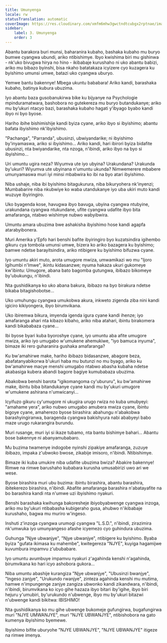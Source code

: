 ```yaml
---
title: Umunyenga
locale: rw
statusTranslation: automatic
coverImage: https://res.cloudinary.com/xmfm6mhw3gwctndtcubgx2rptnae/image/upload/v1741354419/small_cover_la_gran_rebelion_28716e29d2.webp
sidebar:
    label: 3. Umunyenga
    order: 3
---
```

Abantu barakora buri munsi, baharanira kubaho, bashaka kubaho mu buryo bumwe cyangwa ubundi, ariko ntibishimye. Ibyo kwishima biri mu gishinwa - nk'uko bivugwa hirya no hino - ikibabaje kurushaho ni uko abantu babizi, ariko mu bibazo byinshi, bisa nkaho batatakaza icyizere cyo kuzagera ku byishimo umunsi umwe, batazi uko cyangwa uburyo.

Yemwe bantu bakennye! Mbega ukuntu bababara! Ariko kandi, barashaka kubaho, batinya kubura ubuzima.

Iyo abantu baza gusobanukirwa bike ku bijyanye na Psychologie mpinduramatwara, bashobora no gutekereza mu buryo butandukanye; ariko mu by’ukuri ntacyo bazi, barashaka kubaho hagati y’ibyago byabo kandi ibyo ni byo byose.

Hariho ibihe bishimishije kandi byiza cyane, ariko ibyo si ibyishimo; abantu bafata ibyishimo nk'ibyishimo.

"Pachanga", "Parranda", ubusinzi, ubwiyandarike; ni ibyishimo by'inyamaswa, ariko si ibyishimo... Ariko kandi, hari ibirori byiza bidafite ubusinzi, nta bwiyandarike, nta nzoga, n'ibindi, ariko ibyo na byo si ibyishimo...

Uri umuntu ugira neza? Wiyumva ute iyo ubyina? Urakundana? Urakunda by'ukuri? Wiyumva ute ubyinana n'umuntu ukunda? Nimwemerere mbabere umunyamaswa muri iyi minsi mbabwira ko ibi na byo atari ibyishimo.

Niba ushaje, niba ibi byishimo bitagukurura, niba bikuryohera nk'inyenzi; Mumbabarire niba nkubwiye ko waba utandukanye iyo uba ukiri muto kandi wuzuye ibyiringiro.

Uko byagenda kose, havugwa ibyo bavuga, ubyina cyangwa ntubyine, urakundana cyangwa ntukundane, ufite cyangwa udafite ibyo bita amafaranga, ntabwo wishimye nubwo wabyibwira.

Umuntu amara ubuzima bwe ashakisha ibyishimo hose kandi agapfa atarabyibonera.

Muri Amerika y'Epfo hari benshi bafite ibyiringiro byo kuzatsindira igihembo gikuru cya tombola umunsi umwe, bizera ko ariko bazagera ku byishimo; bamwe ndetse barayitsindira, ariko ntibigere ku byishimo bifuzwa cyane.

Iyo umuntu akiri muto, arota umugore mwiza, umwamikazi wo mu "Ijoro Igihumbi n'Imwe", ikintu kidasanzwe; nyuma hakaza ukuri gukomeye kw'ibintu: Umugore, abana bato bagomba gutungwa, ibibazo bikomeye by'ubukungu, n'ibindi.

Nta gushidikanya ko uko abana bakura, ibibazo na byo birakura ndetse bikaba bitagishobotse...

Uko umuhungu cyangwa umukobwa akura, inkweto zigenda ziba nini kandi igiciro kikiyongera, ibyo birumvikana.

Uko ibiremwa bikura, imyenda igenda igura cyane kandi ihenze; iyo amafaranga ahari nta kibazo kibaho, ariko niba atahari, ibintu birakomera kandi bikababaza cyane...

Ibi byose byari kuba byoroshye cyane, iyo umuntu aba afite umugore mwiza, ariko iyo umugabo w'umukene ahemukiwe, "iyo bamuca inyuma", bimaze iki rero guharanira gushaka amafaranga?

Ku bw'amahirwe make, hariho ibibazo bidasanzwe, abagore beza, abafatanyabikorwa b'ukuri haba mu butunzi no mu byago, ariko ku bw'amahirwe macye menshi umugabo ntabwo abasha kubaha ndetse akabasiga kubera abandi bagore bagiye kumubabaza ubuzima.

Abakobwa benshi barota "igikomangoma cy'ubururu", ku bw'amahirwe make, ibintu biba bitandukanye cyane kandi mu by'ukuri umugore w'umukene ashirana n'umwicanyi...

Icyifuzo gikuru cy'umugore ni ukugira urugo rwiza no kuba umubyeyi: "amahame yera", ariko nubwo umugabo amubera mwiza cyane, ibintu bigoye cyane, amaherezo byose birashira: abahungu n'abakobwa barashyingiranwa, baragenda cyangwa bakishyura nabi ababyeyi babo maze urugo rukarangira burundu.

Muri rusange, muri iyi si ikaze tubamo, nta bantu bishimye bahari... Abantu bose bakennye ni abanyamubabaro.

Mu buzima twamenye indogobe nyinshi zipakiye amafaranga, zuzuye ibibazo, impaka z'ubwoko bwose, zikabije imisoro, n'ibindi. Ntibishimye.

Bimaze iki kuba umukire niba udafite ubuzima bwiza? Abakire bakennye! Rimwe na rimwe barushaho kubabara kurusha umusabirizi uwo ari we wese.

Byose birashira muri ubu buzima: ibintu birashira, abantu barashira, ibitekerezo birashira, n'ibindi. Abafite amafaranga barashira n'abatayafite na bo barashira kandi nta n'umwe uzi ibyishimo nyakuri.

Benshi barashaka kwihunga bakoresheje ibiyobyabwenge cyangwa inzoga, ariko mu by'ukuri ntibabasha kubigeraho gusa, ahubwo n'ikibabaje kurushaho, bagwa mu muriro w'ingeso.

Inshuti z'inzoga cyangwa urumogi cyangwa "L.S.D.", n'ibindi, zirazimira nk'umwuka iyo umunyangeso afashe icyemezo cyo guhindura ubuzima.

Guhunga "Njye ubwanjye", "Njye ubwanjye", ntibigere ku byishimo. Byaba byiza "gufata ikimasa ku mahembe", kwitegereza "NJYE", kuyiga hagamijwe kuvumbura impamvu z'ububabare.

Iyo umuntu avumbuye impamvu nyakuri z'agahinda kenshi n'agahinda, birumvikana ko hari icyo ashobora gukora...

Niba umuntu abashije kurangiza "Njye ubwanjye", "Ubusinzi bwanjye", "Ingeso zanjye", "Urukundo rwanjye", zinteza agahinda kenshi mu mutima, hamwe n'impungenge zanjye zangiza ubwonko kandi zikandwara, n'ibindi, n'ibindi, birumvikana ko icyo gihe hazaza ibyo bitari iby'igihe, ibyo biri hejuru y'umubiri, by'urukundo n'ubwenge, ibyo mu by'ukuri bitazwi n'ubwenge kandi bikitwa: IBISHIMO!

Nta gushidikanya ko mu gihe ubwenge bukomeje gufungirwa, bugafungirwa muri "NJYE UMWANJYE", muri "NJYE UBWANJYE", ntibishobora na gato kumenya ibyishimo byemewe.

Ibyishimo bifite uburyohe "NJYE UBWANJYE", "NJYE UBWANJYE" itigeze na rimwe imenya.

